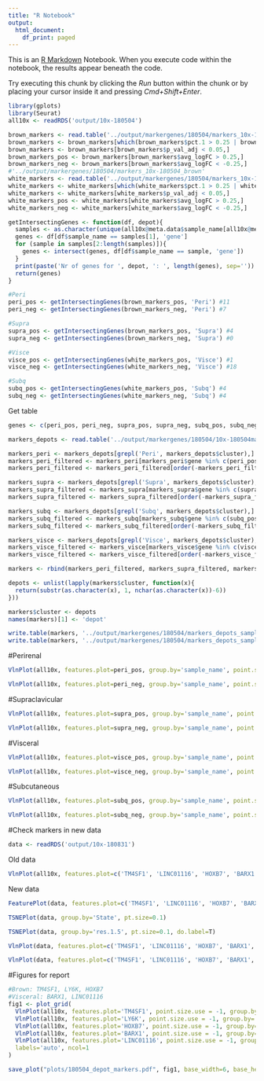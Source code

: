 ```yaml
---
title: "R Notebook"
output:
  html_document:
    df_print: paged
---
```


This is an [R Markdown](http://rmarkdown.rstudio.com) Notebook. When you execute code within the notebook, the results appear beneath the code. 

Try executing this chunk by clicking the *Run* button within the chunk or by placing your cursor inside it and pressing *Cmd+Shift+Enter*. 

```r
library(gplots) 
library(Seurat)
all10x <- readRDS('output/10x-180504')
```

```r
brown_markers <- read.table('../output/markergenes/180504/markers_10x-180504_brown', header=T)
brown_markers <- brown_markers[which(brown_markers$pct.1 > 0.25 | brown_markers$pct.2 > 0.25),]
brown_markers <- brown_markers[brown_markers$p_val_adj < 0.05,]
brown_markers_pos <- brown_markers[brown_markers$avg_logFC > 0.25,]
brown_markers_neg <- brown_markers[brown_markers$avg_logFC < -0.25,]
#'../output/markergenes/180504/markers_10x-180504_brown'
white_markers <- read.table('../output/markergenes/180504/markers_10x-180504_white-samples', header=T)
white_markers <- white_markers[which(white_markers$pct.1 > 0.25 | white_markers$pct.2 > 0.25),]
white_markers <- white_markers[white_markers$p_val_adj < 0.05,]
white_markers_pos <- white_markers[white_markers$avg_logFC > 0.25,]
white_markers_neg <- white_markers[white_markers$avg_logFC < -0.25,]

getIntersectingGenes <- function(df, depot){
  samples <- as.character(unique(all10x@meta.data$sample_name[all10x@meta.data$depot == depot]))
  genes <- df[df$sample_name == samples[1], 'gene']
  for (sample in samples[2:length(samples)]){
    genes <- intersect(genes, df[df$sample_name == sample, 'gene'])
  }
  print(paste('Nr of genes for ', depot, ': ', length(genes), sep=''))
  return(genes)
}
```


```r
#Peri 
peri_pos <- getIntersectingGenes(brown_markers_pos, 'Peri') #11
peri_neg <- getIntersectingGenes(brown_markers_neg, 'Peri') #7

#Supra
supra_pos <- getIntersectingGenes(brown_markers_pos, 'Supra') #4
supra_neg <- getIntersectingGenes(brown_markers_neg, 'Supra') #0

#Visce
visce_pos <- getIntersectingGenes(white_markers_pos, 'Visce') #1
visce_neg <- getIntersectingGenes(white_markers_neg, 'Visce') #18

#Subq
subq_pos <- getIntersectingGenes(white_markers_pos, 'Subq') #4
subq_neg <- getIntersectingGenes(white_markers_neg, 'Subq') #4
```

Get table

```r
genes <- c(peri_pos, peri_neg, supra_pos, supra_neg, subq_pos, subq_neg, visce_pos, visce_neg)

markers_depots <- read.table('../output/markergenes/180504/10x-180504markergenes-crossed-depots', header=T)

markers_peri <- markers_depots[grepl('Peri', markers_depots$cluster),]
markers_peri_filtered <- markers_peri[markers_peri$gene %in% c(peri_pos, peri_neg), ]
markers_peri_filtered <- markers_peri_filtered[order(-markers_peri_filtered$avg_logFC),]

markers_supra <- markers_depots[grepl('Supra', markers_depots$cluster),]
markers_supra_filtered <- markers_supra[markers_supra$gene %in% c(supra_pos, supra_neg),]
markers_supra_filtered <- markers_supra_filtered[order(-markers_supra_filtered$avg_logFC),]

markers_subq <- markers_depots[grepl('Subq', markers_depots$cluster),]
markers_subq_filtered <- markers_subq[markers_subq$gene %in% c(subq_pos, subq_neg),]
markers_subq_filtered <- markers_subq_filtered[order(-markers_subq_filtered$avg_logFC),]

markers_visce <- markers_depots[grepl('Visce', markers_depots$cluster),]
markers_visce_filtered <- markers_visce[markers_visce$gene %in% c(visce_pos, visce_neg),]
markers_visce_filtered <- markers_visce_filtered[order(-markers_visce_filtered$avg_logFC),]

markers <- rbind(markers_peri_filtered, markers_supra_filtered, markers_subq_filtered, markers_visce_filtered)

depots <- unlist(lapply(markers$cluster, function(x){
  return(substr(as.character(x), 1, nchar(as.character(x))-6))
}))

markers$cluster <- depots
names(markers)[1] <- 'depot'

write.table(markers, '../output/markergenes/180504/markers_depots_sample-intersection.tsv', sep='\t', quote=F, row.names=F)
write.table(markers, '../output/markergenes/180504/markers_depots_sample-intersection.tsv', sep='\t', quote=F, row.names=F)
```



#Perirenal

```r
VlnPlot(all10x, features.plot=peri_pos, group.by='sample_name', point.size.use=-1, nCol=2, x.lab.rot=T, size.x.use=10)
```

```r
VlnPlot(all10x, features.plot=peri_neg, group.by='sample_name', point.size.use=-1, nCol=2, x.lab.rot=T, size.x.use=10)
```

#Supraclavicular

```r
VlnPlot(all10x, features.plot=supra_pos, group.by='sample_name', point.size.use=-1, nCol=2, x.lab.rot=T, size.x.use=10)
```

```r
VlnPlot(all10x, features.plot=supra_neg, group.by='sample_name', point.size.use=-1, nCol=2, x.lab.rot=T, size.x.use=10)
```

#Visceral

```r
VlnPlot(all10x, features.plot=visce_pos, group.by='sample_name', point.size.use=-1, nCol=2, x.lab.rot=T, size.x.use=10)
```

```r
VlnPlot(all10x, features.plot=visce_neg, group.by='sample_name', point.size.use=-1, nCol=2, x.lab.rot=T, size.x.use=10)
```

#Subcutaneous

```r
VlnPlot(all10x, features.plot=subq_pos, group.by='sample_name', point.size.use=-1, nCol=2, x.lab.rot=T, size.x.use=10)
```

```r
VlnPlot(all10x, features.plot=subq_neg, group.by='sample_name', point.size.use=-1, nCol=2, x.lab.rot=T, size.x.use=10)
```

#Check markers in new data

```r
data <- readRDS('output/10x-180831')
```

Old data

```r
VlnPlot(all10x, features.plot=c('TM4SF1', 'LINC01116', 'HOXB7', 'BARX1', 'LY6K'), group.by='sample_name', point.size.use=-1, nCol=2, x.lab.rot=T, size.x.use=10)
```

New data

```r
FeaturePlot(data, features.plot=c('TM4SF1', 'LINC01116', 'HOXB7', 'BARX1', 'LY6K'), cols.use=c('gray', 'blue'), no.legend=F, nCol=2)
```

```r
TSNEPlot(data, group.by='State', pt.size=0.1)
```

```r
TSNEPlot(data, group.by='res.1.5', pt.size=0.1, do.label=T)
```


```r
VlnPlot(data, features.plot=c('TM4SF1', 'LINC01116', 'HOXB7', 'BARX1', 'LY6K'), group.by='res.1.5', point.size.use=-1, nCol=1)
```


```r
VlnPlot(data, features.plot=c('TM4SF1', 'LINC01116', 'HOXB7', 'BARX1', 'LY6K'), group.by='res.1.5', point.size.use=0.1, nCol=1)
```



#Figures for report

```r
#Brown: TM4SF1, LY6K, HOXB7
#Visceral: BARX1, LINC01116
fig1 <- plot_grid(
  VlnPlot(all10x, features.plot='TM4SF1', point.size.use = -1, group.by='sample_name', x.lab.rot=T, size.x.use = 8),
  VlnPlot(all10x, features.plot='LY6K', point.size.use = -1, group.by='sample_name', x.lab.rot=T, size.x.use = 8),
  VlnPlot(all10x, features.plot='HOXB7', point.size.use = -1, group.by='sample_name', x.lab.rot=T, size.x.use = 8),
  VlnPlot(all10x, features.plot='BARX1', point.size.use = -1, group.by='sample_name', x.lab.rot=T, size.x.use = 8),
  VlnPlot(all10x, features.plot='LINC01116', point.size.use = -1, group.by='sample_name', x.lab.rot=T, size.x.use = 8),
  labels='auto', ncol=1
)

save_plot("plots/180504_depot_markers.pdf", fig1, base_width=6, base_height=15)
```

